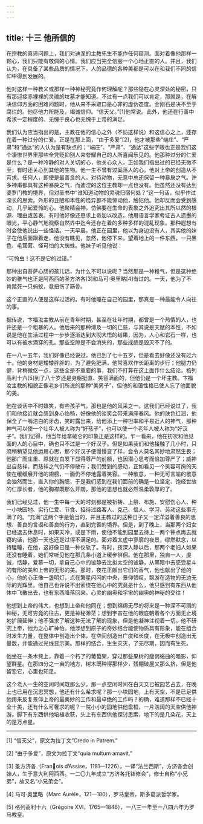 ```yaml
---
---
---
```

title: 十三 他所信的
---




在宗教的真谛问题上，我们对迪涅的主教先生不能作任何窥测。面对着像他那样一颗心，我们只能有敬佩的心情。我们应当完全信服一个心地正直的人。并且，我们认为，在具备了某些品质的情况下，人的品德的各种美都是可以在和我们不同的信仰中得到发展的。

他对这样一种教义或那样一种神秘究竟作何理解呢？那些隐在心灵深处的秘密，只有那迎接赤裸裸的灵魂的坟墓才能知道。不过有一点我们可以肯定，那就是，在解决信仰方面的困难问题时，他从来不采取口是心非的虚伪态度。金刚石是决不至于腐烂的。他尽他力所能及，竭诚信仰。“信天父。”[1]他常说。此外，他还在行善中希求一定程度的、无愧于良心也无愧于上帝的满足。

我们认为应当指出的是，主教在他的信心之外（不妨这样说）和这信心之上，还存在着一种过分的仁爱。正是在那上面，“由于多爱”[2]，他才被那些“端庄”、“严肃”和“通达”的人认为是有缺点的；“端庄”、“严肃”、“通达”这些字眼也正是我们这个凄惨世界里那些全凭贬抑别人来夸耀自己的人所喜闻乐见的。他那种过分的仁爱是什么？是一种冷静的对人关切的心，他关心众人，正如我们指出过的已经无微不至，有时还关心到其他的生物。他一生不曾有过奚落人的心。他对上帝的创造从不苛求。任何人，即使是最善良的人，对待动物，无意中总还保留一种暴戾之气。许多神甫都具有这种暴戾之气，而迪涅的这位主教却一点也没有。他虽然还没有达到婆罗门教的境界，但对圣书中“谁知道动物的灵魂归宿何处？”这一句话，似乎作过深长的思索。外形的丑陋和本性的怪异都不能惊动他，触犯他。他却反而会受到感动，几乎起爱怜的心。他聚精会神，仿佛要在生命的表象之外追究出其所以然的根源、理由或苦衷。有时他好像还恳求上帝加以改造。他用语言学家考证古人遗墨的眼光，平心静气地观察自然界中迄今还存在着的多种多样的混乱现象。那种遐想有时会使他说出一些怪话。一天早晨，他正在园里，他以为身边没有人，其实他的妹子在他后面跟着走，他没有瞧见，忽然，他停下来，望着地上的一件东西，一只黑色、毛茸茸、怪可怕的大蜘蛛。他妹子听见他说：

“可怜虫！这不是它的过错。”

那种出自菩萨心肠的孩儿话，为什么不可以说呢？当然那是一种稚气，但是这种绝妙的稚气也正是阿西西的圣方济各[3]和马可·奥里略[4]有过的。一天，他为了不肯踏死一只蚂蚁，竟扭伤了筋骨。

这个正直的人便是这样过活的。有时他睡在自己的园里，那真是一种最能令人向往的事。

据传说，卞福汝主教从前在青年时期，甚至在壮年时期，都曾是一个热情的人，也许还是一个粗暴的人。他后来的那种溥及一切的仁慈，与其说是天赋的本性，不如说是他在生活过程中一步步逐渐达到大彻大悟的结果，因为，人心和岩石一样，也可以有被水滴穿的孔。那些空隙是不会消失的，那些成绩是毁灭不了的。

在一八一五年，我们好像已经说过，他已到了七十五岁，但是看去好像还没有过六十。他的身材是矮矮胖胖的，为了避免肥满，他常喜欢作长距离的步行；他腿力仍健，背稍微伛一点，这些全是不重要的事，我们不打算在这上面作什么结论。格列高利十六[5]到了八十岁还是身躯挺直、笑容满面的，但他仍是一个坏主教。卞福汝主教的相貌正像老乡们所说的那种“美男子”，但他的和蔼性格已使人忘了他面貌的美。

他在谈话中不时嬉笑，有些孩子气，那也是他的风采之一。这我们已经说过了，我们和他接近就会感到身心怡畅，好像他的谈笑会带来满座春风。他的肤色红润，他保全了一嘴洁白的牙齿，笑时露出来，给他添上一种坦率和平易近人的神气，那种神气可以使一个壮年人被人称为“好孩子”，也可以使一个老年人被人称为“好汉子”。我们记得，他当年给拿破仑的印象正是这样的。乍一看来，他在初次和他见面的人的心目中，确也只不过是一个好汉子。但是如果我们和他接触了几小时，只须稍稍望见他运用心思，那个好汉子便慢慢变了样，会令人莫名其妙地肃然生畏；他那广而庄重、原就在白发下显得尊严的前额，也因潜心思考而倍加尊严了；威神出自慈祥，而慈祥之气仍不停散布；我们受到的感动，正如看见一个笑容可掬的天使在缓缓展开他的翅膀，一面仍不停地露着笑容。一种敬意，一种无可言喻的敬意会油然而生，直入你的胸臆，于是我们感到在我们面前的确是一位坚定、饱经世故的仁厚长者，他的胸襟既那么开朗，那他的思想也就必然温柔敦厚的了。

我们已经见过，他一生中每一天的时刻都是被祈祷、上祭、布施、安慰伤心人、种一小块园地、实行仁爱、节食、招待过路客人、克己、信人、学习、劳动这些事充满了的。“充满”这两个字是恰当的，并且主教过的这种日子又一定洋溢着善良的思想、善良的言语和善良的行为，直到完善的境界。但是，到了晚上，当那两个妇女已经退去休息时，如果天冷，或是下雨，使他不能到园里去待上一两个钟点再去就寝的话，他那一天也还是过得不满足的。面对着太虚中寥廓的夜景，缪然默念，以待瞌睡，在他，这好像已是一种仪轨了。有时，夜深人静以后，那两个老妇人如果还没有睡着，她们常听见他在那几条小道上缓步徘徊。他在那里，独自一人，虔诚，恬静，爱慕一切，拿自己心中的谧静去比拟太空的谧静，从黑暗中去感受星斗的有形的美和上帝的无形的美。那时，夜花正献出它们的香气，他也献出了他的心，他的心正像一盏明灯，点在繁星闪闪的中央，景仰赞叹，飘游在造物的无边无际的光辉里。他自己也许说不出萦绕在他心中的究竟是什么，他只感到有东西从他体中飞散出去，也有东西降落回来。心灵的幽奥和宇宙的幽奥的神秘的交往！

他想到上帝的伟大，也想到上帝和他同在；想到绵绵无尽的将来是一种深不可测的神秘，无可穷竟的往古，更是神秘渺茫；想到宇宙在他的眼底朝着各个方面无止境地扩展延伸；他不强求了解这种无法了解的现象，但是他凝神注视着一切。他不研究上帝，他为之心旷神怡。他涉想到原子的奇妙结合能使物质具有形象，能在组合时发生力量，在整体中创造出个体，在空间创造出广度和长度，在无极中创造出无量数，并能通过光线显示美。那样的结合，生生灭灭，了无尽期，因而有生死。

他坐在一条木凳上，靠着一个朽了的葡萄架，穿过那些果树的瘦弱蜷曲的暗影，仰望群星。在那四分之一亩的地方，树木既种得那样少，残棚破屋又那么挤，但是他留恋它，心里也知足。

这个老人一生的空闲时间既那么少，那一点空闲时间在白天又已被园艺占去，在晚上也已用在沉思冥想，他还有什么希求呢？那一小块园地，上有天空，不是已足供他用来反复景仰上帝的最美妙的工作和最卓绝的工作吗？的确，难道那样不已经十全十美，还有什么可奢求的呢？一院小小的园地供他盘桓，一片浩阔的天空供他神游。脚下有东西供他培植收获，头上有东西供他探讨思索，地下的是几朵花，天上的是万点星。



* * *



[1] “信天父”，原文为拉丁文“Credo in Patrem.”

[2] “由于多爱”，原文为拉丁文“quia multum amavit.”

[3] 圣方济各（Franois d’Assise，1181—1226），一译“法兰西斯”，方济各会创始人，生于意大利阿西西。一二〇九年成立“方济各托钵修会”，修士自称“小兄弟”，故又名“小兄弟会”。

[4] 马可·奥里略（Marc Aurèle，121—180），罗马皇帝，斯多葛派哲学家。

[5] 格列高利十六（Grégoire XVI，1765—1846），一八三一年至一八四六年为罗马教皇。